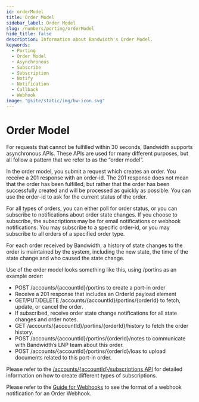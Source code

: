 ```yaml
---
id: orderModel
title: Order Model
sidebar_label: Order Model
slug: /numbers/porting/orderModel
hide_title: false
description: Information about Bandwidth's Order Model.
keywords:
  - Porting
  - Order Model
  - Asynchronous
  - Subscribe
  - Subscription
  - Notify
  - Notification
  - Callback
  - Webhook
image: "@site/static/img/bw-icon.svg"
---
```


# Order Model

For requests that cannot be fulfilled within 30 seconds, Bandwidth supports asynchronous APIs.  These APIs are used for many different purposes, but all follow a pattern that we refer to as the “order model”.

In the order model, you submit a request which creates an order.  You receive a 201 response with an order-id.  The 201 response does not mean that the order has been fulfilled, but rather that the order has been successfully created and will be processed as quickly as possible.  You can use the order-id to ask for the current status of the order.

For all types of orders, you can either poll for order status, or you can subscribe to notifications about order state changes.  If you choose to subscribe, the subscriptions may be for email notifications or webhook notifications.  You may subscribe to a specific order-id, or you may subscribe to all orders of a specified order type.

For each order received by Bandwidth, a history of state changes to the order is maintained by the system, including the new state, the time of the state change and who caused the state change.

Use of the order model looks something like this, using /portins as an example order:

* POST /accounts/{accountId}/portins to create a port-in order
* Receive a 201 response that includes an OrderId payload element
* GET/PUT/DELETE /accounts/{accountId}/portins/{orderId} to fetch, update, or cancel the order.
* If subscribed, receive order state change notifications for all state changes and order notes.
* GET /accounts/{accountId}/portins/{orderId}/history to fetch the order history.
* POST /accounts/{accountId}/portins/{orderId}/notes to communicate with Bandwidth’s LNP team about this order.
* POST /accounts/{accountId}/portins/{orderId}/loas to upload documents related to this port-in order.

Please refer to the [/accounts/{accountId}/subscriptions API](/apis/numbers/#operation/CreateSubscriptions) for detailed information on how to create different types of subscriptions.

Please refer to the [Guide for Webhooks](/docs/accounts/subscriptions) to see the format of a webhook notification for an Order Webhook.
